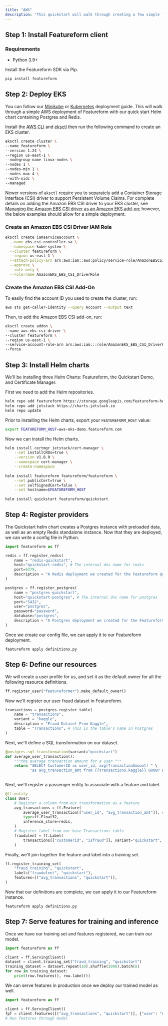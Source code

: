 ```yaml
---
title: "AWS"
description: "This quickstart will walk through creating a few simple features, labels, and a training set using Postgres and Redis. We will use a transaction fraud training set."
---
```


## Step 1: Install Featureform client

### Requirements

* Python 3.9+

Install the Featureform SDK via Pip.

```bash
pip install featureform
```

## Step 2: Deploy EKS

You can follow our [Minikube](/minikube) or [Kubernetes](/deployment/kubernetes) deployment guide. This will walk through a simple AWS deployment of Featureform with our quick start Helm chart containing Postgres and Redis.

Install the [AWS CLI](https://docs.aws.amazon.com/cli/latest/userguide/getting-started-install.html) and [eksctl](https://eksctl.io/introduction/#installation) then run the following command to create an EKS cluster.

```bash
eksctl create cluster \
--name featureform \
--version 1.24 \
--region us-east-1 \
--nodegroup-name linux-nodes \
--nodes 1 \
--nodes-min 1 \
--nodes-max 4 \
--with-oidc \
--managed
```

Newer versions of `eksctl` require you to separately add a Container Storage Interface (CSI) driver to support Persistent Volume Claims. For complete details on adding the Amazon EBS CSI driver to your EKS cluster, see [Managing the Amazon EBS CSI driver as an Amazon EKS add-on](https://docs.aws.amazon.com/eks/latest/userguide/managing-ebs-csi.html); however, the below examples should allow for a simple deployment.

### Create an Amazon EBS CSI Driver IAM Role

```bash
eksctl create iamserviceaccount \
  --name ebs-csi-controller-sa \
  --namespace kube-system \
  --cluster featureform \
  --region us-east-1 \
  --attach-policy-arn arn:aws:iam::aws:policy/service-role/AmazonEBSCSIDriverPolicy \
  --approve \
  --role-only \
  --role-name AmazonEKS_EBS_CSI_DriverRole
```

### Create the Amazon EBS CSI Add-On

To easily find the account ID you used to create the cluster, run:

```bash
aws sts get-caller-identity --query Account --output text
```

Then, to add the Amazon EBS CSI add-on, run:

```bash
eksctl create addon \
--name aws-ebs-csi-driver \
--cluster featureform \
--region us-east-1 \
--service-account-role-arn arn:aws:iam:::role/AmazonEKS_EBS_CSI_DriverRole \
--force
```

## Step 3: Install Helm charts

We'll be installing three Helm Charts: Featureform, the Quickstart Demo, and Certificate Manager.

First we need to add the Helm repositories.

```bash
helm repo add featureform https://storage.googleapis.com/featureform-helm/ 
helm repo add jetstack https://charts.jetstack.io 
helm repo update
```

Prior to installing the Helm charts, export your `FEATUREFORM_HOST` value:

```bash
export FEATUREFORM_HOST=aws-eks-demo.featureform.com
```

Now we can install the Helm charts.

```bash
helm install certmgr jetstack/cert-manager \
    --set installCRDs=true \
    --version v1.8.0 \
    --namespace cert-manager \
    --create-namespace
    
helm install featureform featureform/featureform \
    --set publicCert=true \
    --set selfSignedCert=false \
    --set hostname=$FEATUREFORM_HOST
    
helm install quickstart featureform/quickstart
```

## Step 4: Register providers

The Quickstart helm chart creates a Postgres instance with preloaded data, as well as an empty Redis standalone instance. Now that they are deployed, we can write a config file in Python.

```py definitions.py
import featureform as ff

redis = ff.register_redis(
    name = "redis-quickstart",
    host="quickstart-redis", # The internal dns name for redis
    port=6379,
    description = "A Redis deployment we created for the Featureform quickstart"
)

postgres = ff.register_postgres(
    name = "postgres-quickstart",
    host="quickstart-postgres", # The internal dns name for postgres
    port="5432",
    user="postgres",
    password="password",
    database="postgres",
    description = "A Postgres deployment we created for the Featureform quickstart"
)
```

Once we create our config file, we can apply it to our Featureform deployment.

```
featureform apply definitions.py
```

## Step 6: Define our resources

We will create a user profile for us, and set it as the default owner for all the following resource definitions.

```py definitions.py
ff.register_user("featureformer").make_default_owner()
```

Now we'll register our user fraud dataset in Featureform.

```py definitions.py
transactions = postgres.register_table(
    name = "transactions",
    variant = "kaggle",
    description = "Fraud Dataset From Kaggle",
    table = "Transactions", # This is the table's name in Postgres
)
```

Next, we'll define a SQL transformation on our dataset.

```py definitions.py
@postgres.sql_transformation(variant="quickstart")
def average_user_transaction():
    """the average transaction amount for a user """
    return "SELECT CustomerID as user_id, avg(TransactionAmount) " \
           "as avg_transaction_amt from {{transactions.kaggle}} GROUP BY user_id"
    
```

Next, we'll register a passenger entity to associate with a feature and label.

```py definitions.py
@ff.entity
class User:
    # Register a column from our transformation as a feature
    avg_transactions = ff.Feature(
        average_user_transaction[["user_id", "avg_transaction_amt"]], # We can optional include the `timestamp_column` "timestamp" here
        type=ff.Float32,
        inference_store=redis,
    )
    # Register label from our base Transactions table
    fraudulent = ff.Label(
        transactions[["customerid", "isfraud"]], variant="quickstart", type=ff.Bool
    )
```

Finally, we'll join together the feature and label into a training set.

```py definitions.py
ff.register_training_set(
    "fraud_training", "quickstart",
    label=("fraudulent", "quickstart"),
    features=[("avg_transactions", "quickstart")],
)
```

Now that our definitions are complete, we can apply it to our Featureform instance.

```
featureform apply definitions.py
```

## Step 7: Serve features for training and inference

Once we have our training set and features registered, we can train our model.

```py
import featureform as ff

client = ff.ServingClient()
dataset = client.training_set("fraud_training", "quickstart")
training_dataset = dataset.repeat(10).shuffle(1000).batch(8)
for row in training_dataset:
    print(row.features(), row.label())
```

We can serve features in production once we deploy our trained model as well.

```py
import featureform as ff

client = ff.ServingClient()
fpf = client.features([("avg_transactions", "quickstart")], {"user": "C1410926"})
# Run features through model
```